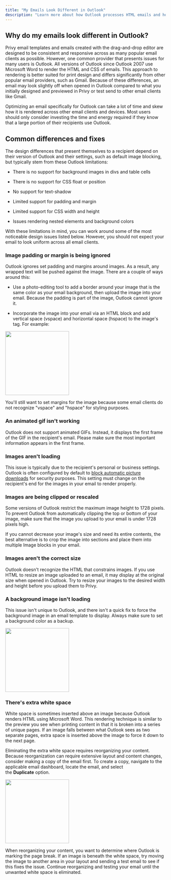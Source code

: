 ```yaml
---
title: "My Emails Look Different in Outlook"
description: "Learn more about how Outlook processes HTML emails and how you can mitigate any differences."
---
```


## Why do my emails look different in Outlook?

Privy email templates and emails created with the drag-and-drop editor are designed to be consistent and responsive across as many popular email clients as possible. However, one common provider that presents issues for many users is Outlook. All versions of Outlook since Outlook 2007 use Microsoft Word to render the HTML and CSS of emails. This approach to rendering is better suited for print design and differs significantly from other popular email providers, such as Gmail. Because of these differences, an email may look slightly off when opened in Outlook compared to what you initially designed and previewed in Privy or test send to other email clients like Gmail.

Optimizing an email specifically for Outlook can take a lot of time and skew how it is rendered across other email clients and devices. Most users should only consider investing the time and energy required if they know that a large portion of their recipients use Outlook. 

## Common differences and fixes

The design differences that present themselves to a recipient depend on their version of Outlook and their settings, such as default image blocking, but typically stem from these Outlook limitations: 

* There is no support for background images in divs and table cells

* There is no support for CSS float or position

* No support for text-shadow

* Limited support for padding and margin

* Limited support for CSS width and height

* Issues rendering nested elements and background colors

With these limitations in mind, you can work around some of the most noticeable design issues listed below. However, you should not expect your email to look uniform across all email clients.

### Image padding or margin is being ignored

Outlook ignores set padding and margins around images. As a result, any wrapped text will be pushed against the image. There are a couple of ways around this: 

* Use a photo-editing tool to add a border around your image that is the same color as your email background, then upload the image into your email. Because the padding is part of the image, Outlook cannot ignore it. 

* Incorporate the image into your email via an HTML block and add vertical space (vspace) and horizontal space (hspace) to the image's tag. For example:

<img height="200" src="/images/content/image-spacing-html.png" />

​You'll still want to set margins for the image because some email clients do not recognize "vspace" and "hspace" for styling purposes. 

### An animated gif isn't working

Outlook does not support animated GIFs. Instead, it displays the first frame of the GIF in the recipient's email. Please make sure the most important information appears in the first frame. 

### Images aren't loading

This issue is typically due to the recipient's personal or business settings. Outlook is often configured by default to [block automatic picture downloads](https://support.microsoft.com/en-us/office/block-or-unblock-automatic-picture-downloads-in-email-messages-15e08854-6808-49b1-9a0a-50b81f2d617a) for security purposes. This setting must change on the recipient's end for the images in your email to render properly. 

### Images are being clipped or rescaled

Some versions of Outlook restrict the maximum image height to 1728 pixels. To prevent Outlook from automatically clipping the top or bottom of your image, make sure that the image you upload to your email is under 1728 pixels high. 

If you cannot decrease your image's size and need its entire contents, the best alternative is to crop the image into sections and place them into multiple Image blocks in your email.

### Images aren't the correct size

Outlook doesn't recognize the HTML that constrains images. If you use HTML to resize an image uploaded to an email, it may display at the original size when opened in Outlook. Try to resize your images to the desired width and height before you upload them to Privy.

### A background image isn't loading

This issue isn't unique to Outlook, and there isn't a quick fix to force the background image in an email template to display. Always make sure to set a background color as a backup. 

<img height="200" src="/images/content/background-image-background-color.png" />

### There's extra white space

White space is sometimes inserted above an image because Outlook renders HTML using Microsoft Word. This rendering technique is similar to the preview you see when printing content in that it is broken into a series of unique pages. If an image falls between what Outlook sees as two separate pages, extra space is inserted above the image to force it down to the next page.

Eliminating the extra white space requires reorganizing your content. Because reorganization can require extensive layout and content changes, consider making a copy of the email first. To create a copy, navigate to the applicable email dashboard, locate the email, and select the **Duplicate** option. 

<img height="200" src="/images/content/duplicate-email.png" />

When reorganizing your content, you want to determine where Outlook is marking the page break. If an image is beneath the white space, try moving the image to another area in your layout and sending a test email to see if this fixes the issue. Continue reorganizing and testing your email until the unwanted white space is eliminated.